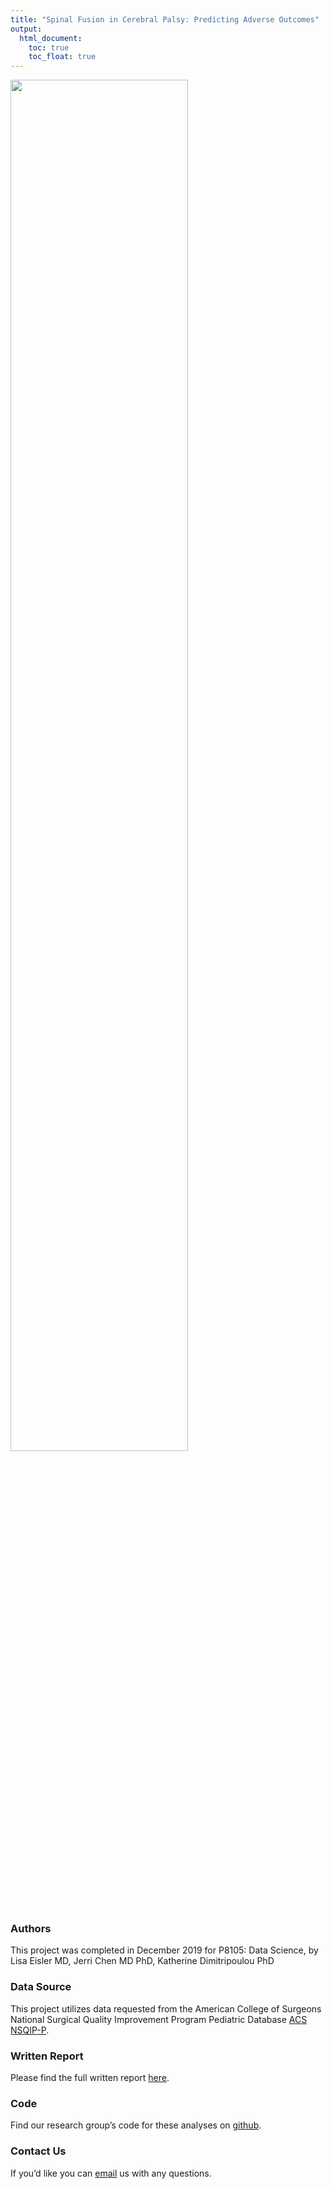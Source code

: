 ```yaml
---
title: "Spinal Fusion in Cerebral Palsy: Predicting Adverse Outcomes"
output: 
  html_document:
    toc: true
    toc_float: true
---
```

<img src="images/cpscoli.jpg" style="width:75%">

### Authors
This project was completed in December 2019 for P8105: Data Science, by Lisa Eisler MD, Jerri Chen MD PhD, Katherine Dimitripoulou PhD

### Data Source
This project utilizes data requested from the American College of Surgeons National Surgical Quality Improvement Program Pediatric Database [ACS NSQIP-P](https://www.facs.org/quality-programs/childrens-surgery/pediatric/program-specifics/quality-support-tools/puf).

### Written Report
Please find the full written report [here](https://github.com/lisaeisler/p8105_cpspine/blob/master/report.md).

### Code
Find our research group's code for these analyses on [github](https://github.com/lisaeisler/p8105_cpspine.git). 

### Contact Us
If you'd like you can [email](ldl2113@cumc.columbia.edu) us with any questions.